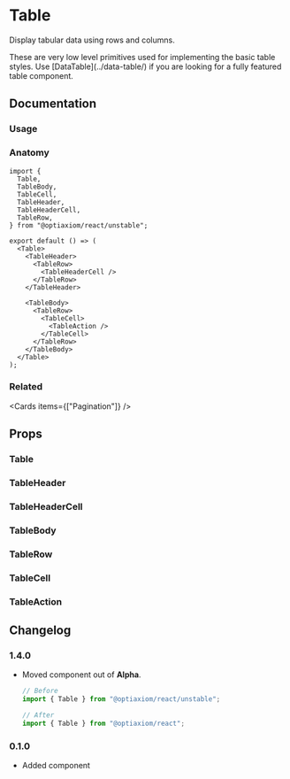 
# Table

Display tabular data using rows and columns.

<Links component="table" />

<Alert intent="warning" mt="16">
  These are very low level primitives used for implementing the basic table
  styles. Use [DataTable](../data-table/) if you are looking for a fully
  featured table component.
</Alert>

## Documentation

### Usage

<Demo component="table/usage" />

### Anatomy

```tsx
import {
  Table,
  TableBody,
  TableCell,
  TableHeader,
  TableHeaderCell,
  TableRow,
} from "@optiaxiom/react/unstable";

export default () => (
  <Table>
    <TableHeader>
      <TableRow>
        <TableHeaderCell />
      </TableRow>
    </TableHeader>

    <TableBody>
      <TableRow>
        <TableCell>
          <TableAction />
        </TableCell>
      </TableRow>
    </TableBody>
  </Table>
);
```

### Related

<Cards items={["Pagination"]} />

## Props

### Table

<PropsTable component="Table" />

### TableHeader

<PropsTable component="TableHeader" />

### TableHeaderCell

<PropsTable component="TableHeaderCell" />

### TableBody

<PropsTable component="TableBody" />

### TableRow

<PropsTable component="TableRow" />

### TableCell

<PropsTable component="TableCell" />

### TableAction

<PropsTable component="TableAction" />

## Changelog

### 1.4.0

- Moved component out of **Alpha**.

  ```jsx
  // Before
  import { Table } from "@optiaxiom/react/unstable";

  // After
  import { Table } from "@optiaxiom/react";
  ```

### 0.1.0

- Added component
